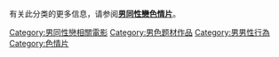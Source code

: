 {{Catnav|頁面分類|各種主題的頁面分類|類型|电影类型|色情片}}
{{Catnav|頁面分類|人类社会|经济|产业|性產業|色情片}}
{{Catnav|頁面分類|人类社会|社会科学|性學|色情|色情片}}
{{Catnav|頁面分類|人类社会|社会科学|性學|性產業|色情片}}
{{Catnav|頁面分類|人类社会|生活|娱乐|性產業|色情片}}
{{Catnav|頁面分類|人类社会|文化|电影|电影类型|色情片}}
{{Catnav|頁面分類|人类社会|文化|娱乐|性產業|色情片}}
{{Catnav|頁面分類|人文學科|艺术|电影|电影类型|色情片}}
{{commonscat|Gay pornography}}
有关此分类的更多信息，请参阅'''[[男同性戀色情片|男同性戀色情片]]'''。
{{Portal|色情|LGBT}}

[[Category:男同性戀相關電影|Category:男同性戀相關電影]]
[[Category:男色题材作品|Category:男色题材作品]]
[[Category:男男性行為|Category:男男性行為]]
[[Category:色情片|Category:色情片]]